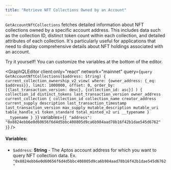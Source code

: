 ```yaml
---
title: "Retrieve NFT Collections Owned by an Account"
---
```




`GetAccountNftCollections` fetches detailed information about NFT collections owned by a specific account address. This includes data such as the collection ID, distinct token count within each collection, and detailed attributes of each collection. It's particularly useful for applications that need to display comprehensive details about NFT holdings associated with an account.

<Aside type="note">
  Try it yourself! You can customize the variables at the bottom of the editor.
</Aside>

<GraphQLEditor
  client:only="react"
  network="mainnet"
  query={`query GetAccountNftCollections($address: String) {
current_collection_ownership_v2_view(
where: {owner_address: {_eq: $address}},
limit: 1000000,
offset: 0,
order_by: [{last_transaction_version: desc}, {collection_id: asc}]
) {
collection_id
distinct_tokens
last_transaction_version
owner_address
current_collection {
  collection_id
  collection_name
  creator_address
  current_supply
  description
  last_transaction_timestamp
  last_transaction_version
  max_supply
  mutable_description
  mutable_uri
  table_handle_v1
  token_standard
  total_minted_v2
  uri
  __typename
}
__typename
}
}`}
  variables={`{
"address": "0x8824ebb6e0d60656f6d4d5bbc408805d9ca6b984aad78b16f42b1dae545d6762"
}`}
/>

#### Variables:

- `$address`: **String** - The Aptos account address for which you want to query NFT collection data. Ex. `"0x8824ebb6e0d60656f6d4d5bbc408805d9ca6b984aad78b16f42b1dae545d6762"`
